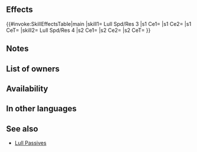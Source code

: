 {{Passive
|name=Lull Spd/Res
|type=B
|exclusive=0
|canUseMove={{MoveList|Infantry,Cavalry}}
|canUseWeapon={{WeaponList|All}}
|1name=Lull Spd/Res 1
|1tagid=SID_速さ魔防の凪1
|alt1name=Lull Spd Res 1
|1effect=Inflicts Spd/Res-1 on foe and neutralizes foe's bonuses to Spd/Res (from skills like Fortify, Rally, etc.) during combat.
|1required=-
|1cost=60
|1promotionRarity=4
|1promotionTier=1
|2name=Lull Spd/Res 2
|2tagid=SID_速さ魔防の凪2
|alt2name=Lull Spd Res 2
|2effect=Inflicts Spd/Res-2 on foe and neutralizes foe's bonuses to Spd/Res (from skills like Fortify, Rally, etc.) during combat.
|2cost=120
|2promotionRarity=5
|2promotionTier=1
|3name=Lull Spd/Res 3
|3tagid=SID_速さ魔防の凪3
|alt3name=Lull Spd Res 3
|3effect=Inflicts Spd/Res-3 on foe and neutralizes foe's bonuses to Spd/Res (from skills like Fortify, Rally, etc.) during combat.
|3cost=240
|3next=-
|4name=Lull Spd/Res 4
|alt4name=Lull Spd Res 4
|4tagid=SID_速さ魔防の凪4
|4effect=Inflicts Spd/Res-X on foe (X = 4 + number of【Bonus】effects active on foe; max 8; excludes stat bonuses) and neutralizes foe's bonuses to Spd/Res (from skills like Fortify, Rally, etc.) during combat.<br><br>【Bonus】<br>All effects that last "for 1 turn" or "that turn only." Includes bonuses granted by a skill like Rally or Hone and positive status effects (extra movement or effects like Dominance).
|4cost=300
|properties=random_owner
}}
==Effects==
{{#invoke:SkillEffectsTable|main
|skill1={{Si|Lull Spd/Res 3}} Lull Spd/Res 3
|s1 Ce1={{Eft|Temporary debuffs|Spd/Res|3}}
|s1 Ce2={{Eft|Neutralize Bonuses|Spd/Res}}
|s1 CeT={{Tgt|Foe}}
|skill2={{Si|Lull Spd/Res 4}} Lull Spd/Res 4
|s2 Ce1={{Eft|Temporary debuffs|Spd/Res|4 + {{Kp|Bonus}} effects<br>active on {{Tgt|Foe}}<br>(excluding {{SEt|Bonuses}})|max=8}}
|s2 Ce2={{Eft|Neutralize Bonuses|Spd/Res}}
|s2 CeT={{Tgt|Foe}}
}}

==Notes==
{{Temporary debuffs}}
{{Bonus neutralization}}
{{EffectfromBonus|additional temporary debuffs|name=Lull Spd/Res 4|target=the foe|nonStat=1}}
==List of owners==
{{Skill Hero List}}
==Availability==
{{PassiveFocusList}}
{{PassiveDistributionList}}
{{PassiveCombatManualList}}
==In other languages==
{{OtherLanguages
|english=Lull Spd/Res
|japanese=速さ魔防の凪
|german=Ges./Res.-Tief
|spanishEU=Calma Vel/Res
|spanishLA=Calma Vel./Res.
|french=Répit Vit/Rés
|italian=Culla Vel/Res
|chineseTW=速度魔防的靜謐
|portuguese=Vel./Res. calm.
}}
==See also==
{{See also skills|cond=Description LIKE '%number of%Bonus%effects active on%' AND Exclusive='1'}}
* [[Lull Passives]]
{{Passives Navbox|B}}